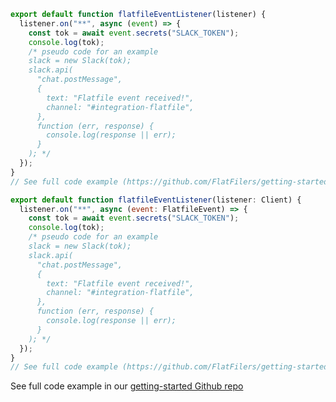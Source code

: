 <CodeGroup>

```jsx listener.js
export default function flatfileEventListener(listener) {
  listener.on("**", async (event) => {
    const tok = await event.secrets("SLACK_TOKEN");
    console.log(tok);
    /* pseudo code for an example
    slack = new Slack(tok);
    slack.api(
      "chat.postMessage",
      {
        text: "Flatfile event received!",
        channel: "#integration-flatfile",
      },
      function (err, response) {
        console.log(response || err);
      }
    ); */
  });
}
// See full code example (https://github.com/FlatFilers/getting-started/blob/main/plain-js/secrets/index.js)
```

```jsx listener.ts
export default function flatfileEventListener(listener: Client) {
  listener.on("**", async (event: FlatfileEvent) => {
    const tok = await event.secrets("SLACK_TOKEN");
    console.log(tok);
    /* pseudo code for an example
    slack = new Slack(tok);
    slack.api(
      "chat.postMessage",
      {
        text: "Flatfile event received!",
        channel: "#integration-flatfile",
      },
      function (err, response) {
        console.log(response || err);
      }
    ); */
  });
}
// See full code example (https://github.com/FlatFilers/getting-started/blob/main/secrets/index.ts)
```

</CodeGroup>

See full code example in our [getting-started Github repo](https://github.com/FlatFilers/getting-started/blob/main)
